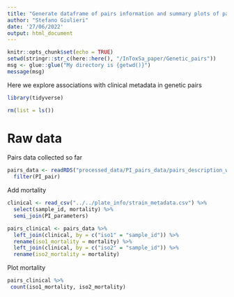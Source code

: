 ```yaml
---
title: "Generate dataframe of pairs information and summary plots of pairs metadata"
author: "Stefano Giulieri"
date: '27/06/2022'
output: html_document
---
```


```r
knitr::opts_chunk$set(echo = TRUE)
setwd(stringr::str_c(here::here(), "/InToxSa_paper/Genetic_pairs"))
msg <- glue::glue("My directory is {getwd()}")
message(msg)
```

Here we explore associations with clinical metadata in genetic pairs

```r
library(tidyverse)

rm(list = ls())
```

# Raw data

Pairs data collected so far

```r
pairs_data <- readRDS("processed_data/PI_pairs_data/pairs_description_with_phylo_dataframe.Rda") %>%
  filter(PI_pair)
```

Add mortality

```r
clinical <- read_csv("../../plate_info/strain_metadata.csv") %>%
  select(sample_id, mortality) %>%
  semi_join(PI_parameters)

pairs_clinical <- pairs_data %>%
  left_join(clinical, by = c("iso1" = "sample_id")) %>%
  rename(iso1_mortality = mortality) %>%
  left_join(clinical, by = c("iso2" = "sample_id")) %>%
  rename(iso2_mortality = mortality) 
```

Plot mortality

```r
pairs_clinical %>%
 count(iso1_mortality, iso2_mortality)
```



